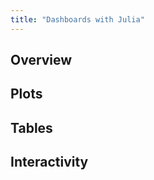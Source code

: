 ```yaml
---
title: "Dashboards with Julia"
---
```



## Overview




## Plots



## Tables



## Interactivity

